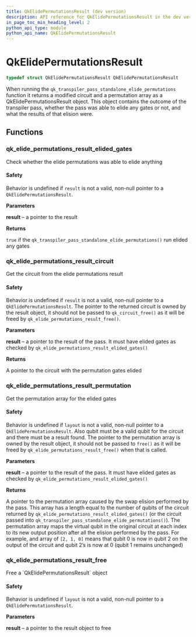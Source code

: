 ```yaml
---
title: QkElidePermutationsResult (dev version)
description: API reference for QkElidePermutationsResult in the dev version of qiskit-c
in_page_toc_min_heading_level: 2
python_api_type: module
python_api_name: QkElidePermutationsResult
---
```


# QkElidePermutationsResult

```c
typedef struct QkElidePermutationsResult QkElidePermutationsResult
```

When running the `qk_transpiler_pass_standalone_elide_permutations` function it returns a modified circuit and a permutation array as a QkElidePermutationsResult object. This object contains the outcome of the transpiler pass, whether the pass was able to elide any gates or not, and what the results of that elision were.

## Functions

### qk\_elide\_permutations\_result\_elided\_gates

<Function id="qk_elide_permutations_result_elided_gates" signature="bool qk_elide_permutations_result_elided_gates(const QkElidePermutationsResult *result)">
  Check whether the elide permutations was able to elide anything

  <span id="group__QkElidePermutationsResult_1autotoc_md94" />

  #### Safety

  <span id="group__QkElidePermutationsResult_1autotoc_md94" />

  Behavior is undefined if `result` is not a valid, non-null pointer to a `QkElidePermutationsResult`.

  **Parameters**

  **result** – a pointer to the result

  **Returns**

  `true` if the `qk_transpiler_pass_standalone_elide_permutations()` run elided any gates
</Function>

### qk\_elide\_permutations\_result\_circuit

<Function id="qk_elide_permutations_result_circuit" signature="const QkCircuit *qk_elide_permutations_result_circuit(const QkElidePermutationsResult *result)">
  Get the circuit from the elide permutations result

  <span id="group__QkElidePermutationsResult_1autotoc_md95" />

  #### Safety

  <span id="group__QkElidePermutationsResult_1autotoc_md95" />

  Behavior is undefined if `result` is not a valid, non-null pointer to a `QkElidePermutationsResult`. The pointer to the returned circuit is owned by the result object, it should not be passed to `qk_circuit_free()` as it will be freed by `qk_elide_permutations_result_free()`.

  **Parameters**

  **result** – a pointer to the result of the pass. It must have elided gates as checked by `qk_elide_permutations_result_elided_gates()`

  **Returns**

  A pointer to the circuit with the permutation gates elided
</Function>

### qk\_elide\_permutations\_result\_permutation

<Function id="qk_elide_permutations_result_permutation" signature="const uintptr_t *qk_elide_permutations_result_permutation(const QkElidePermutationsResult *result)">
  Get the permutation array for the elided gates

  <span id="group__QkElidePermutationsResult_1autotoc_md96" />

  #### Safety

  <span id="group__QkElidePermutationsResult_1autotoc_md96" />

  Behavior is undefined if `layout` is not a valid, non-null pointer to a `QkElidePermutationsResult`. Also qubit must be a valid qubit for the circuit and there must be a result found. The pointer to the permutation array is owned by the result object, it should not be passed to `free()` as it will be freed by `qk_elide_permutations_result_free()` when that is called.

  **Parameters**

  **result** – a pointer to the result of the pass. It must have elided gates as checked by `qk_elide_permutations_result_elided_gates()`

  **Returns**

  A pointer to the permutation array caused by the swap elision performed by the pass. This array has a length equal to the number of qubits of the circuit returned by `qk_elide_permutations_result_elided_gates()` (or the circuit passed into `qk_transpiler_pass_standalone_elide_permutations()`). The permutation array maps the virtual qubit in the original circuit at each index to its new output position after all the elision performed by the pass. For example, and array of `[2, 1, 0]` means that qubit 0 is now in qubit 2 on the output of the circuit and qubit 2’s is now at 0 (qubit 1 remains unchanged)
</Function>

### qk\_elide\_permutations\_result\_free

<Function id="qk_elide_permutations_result_free" signature="void qk_elide_permutations_result_free(QkElidePermutationsResult *result)">
  Free a `QkElidePermutationsResult` object

  <span id="group__QkElidePermutationsResult_1autotoc_md97" />

  #### Safety

  <span id="group__QkElidePermutationsResult_1autotoc_md97" />

  Behavior is undefined if `layout` is not a valid, non-null pointer to a `QkElidePermutationsResult`.

  **Parameters**

  **result** – a pointer to the result object to free
</Function>

